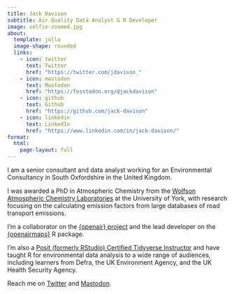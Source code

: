 ```yaml
---
title: Jack Davison 
subtitle: Air Quality Data Analyst & R Developer
image: selfie-zoomed.jpg
about:
  template: jolla
  image-shape: rounded
  links:
    - icon: twitter
      text: Twitter
      href: "https://twitter.com/jdavison_"
    - icon: mastodon
      text: Mastodon
      href: "https://fosstodon.org/@jackdavison"
    - icon: github
      text: Github
      href: "https://github.com/jack-davison"
    - icon: linkedin
      text: LinkedIn
      href: "https://www.linkedin.com/in/jack-davison/"
format: 
  html:
    page-layout: full
---
```


I am a senior consultant and data analyst working for an Environmental Consultancy in South Oxfordshire in the United Kingdom.

I was awarded a PhD in Atmospheric Chemistry from the [Wolfson Atmospheric Chemistry Laboratories](https://www.york.ac.uk/chemistry/research/wacl/) at the University of York, with research focusing on the calculating emission factors from large databases of road transport emissions. 

I'm a collaborator on the [{openair} project](https://github.com/davidcarslaw/openair) and the lead developer on the [{openairmaps}](https://github.com/davidcarslaw/openairmaps) R package. 

I'm also a [Posit (formerly RStudio) Certified Tidyverse Instructor](https://education.rstudio.com/trainers/) and have taught R for environmental data analysis to a wide range of audiences, including learners from Defra, the UK Environment Agency, and the UK Health Security Agency.

Reach me on [Twitter](https://twitter.com/JDavison_) and <a rel="me" href="https://fosstodon.org/@jackdavison">Mastodon</a>.
